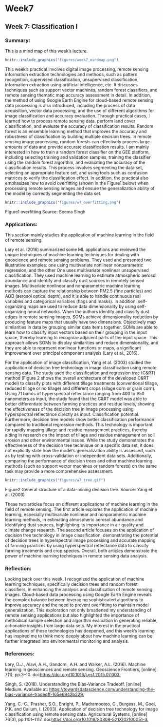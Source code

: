 # Week7

## Week 7: Classification I 

### Summary:

This is a mind map of this week's lecture.

```r
knitr::include_graphics("figures/week7_mindmap.png")
```

This week’s practical involves digital image processing, remote sensing information extraction technologies and methods, such as pattern recognition, supervised classification, unsupervised classification, information extraction using artificial intelligence, etc. It discusses techniques such as support vector machines, random forest classifiers, and remote sensing thematic map accuracy assessment in detail. In addition, the method of using Google Earth Engine for cloud-based remote sensing data processing is also introduced, including the process of data acquisition, vector data processing, and the use of different algorithms for image classification and accuracy evaluation. Through practical cases, I learned how to process remote sensing data, perform land cover classification, and evaluate the accuracy of classification results. Random forest is an ensemble learning method that improves the accuracy and robustness of classification by building multiple decision trees. In remote sensing image processing, random forests can effectively process large amounts of data and provide accurate classification results. I am mainly interested in how to train a random forest classifier on the GEE platform, including selecting training and validation samples, training the classifier using the random forest algorithm, and evaluating the accuracy of the classification results. This process involves segmenting the data set, selecting an appropriate feature set, and using tools such as confusion matrices to verify the classification effect. In addition, the practical also emphasizes how to avoid overfitting (shown in the Figure1 below) when processing remote sensing images and ensure the generalization ability of the model by correctly segmenting the data set.

```r
knitr::include_graphics("figures/w7_overfitting.png")
```

Figure1 overfitting Source: Seema Singh

### Applications:

This section mainly studies the application of machine learning in the field of remote sensing.

Lary et al. (2016) summarized some ML applications and reviewed the unique techniques of machine learning techniques for dealing with geoscience and remote sensing problems. They used and presented two illustrative examples: one using multivariate nonlinear nonparametric regression, and the other One uses multivariate nonlinear unsupervised classification. They used machine learning to estimate atmospheric aerosol abundance and identify and classify dust sources in remotely sensed images. Multivariate nonlinear and nonparametric machine learning methods can capture the relationship between PM2.5 (fine particles) and AOD (aerosol optical depth), and it is able to handle continuous real variables and categorical variables (flags and masks). In addition, self-organizing maps are used to reduce data dimensionality by using self-organizing neural networks. When the authors identify and classify dust edges in remote sensing images, SOMs achieve dimensionality reduction by producing feature maps that usually have two dimensions. Objectively map similarities in data by grouping similar data items together. SOMs are able to learn how to classify input vectors based on their grouping in the input space, thereby learning to recognize adjacent parts of the input space. This approach allows SOMs to display similarities and reduce dimensionality, and they are able to represent nonlinear functions or maps, a significant improvement over principal component analysis (Lary et al., 2016).

For the application of image classification, Yang et al. (2003) studied the application of decision tree technology in image classification using remote sensing data. The study used the classification and regression tree (C&RT) method (Figure 2 shows the overall architecture of the developed C&RT model) to classify plots with different tillage treatments (conventional tillage, reduced tillage or no tillage) and different crops (silage corn or grain corn). Using 71 bands of hyperspectral reflectance ranging from 400 to 950 nanometers as input, the study found that the C&RT model was able to better differentiate between farming practices and residue levels, showing the effectiveness of the decision tree in image processing using hyperspectral reflectance directly as input. Classification potential. Furthermore, decision tree models show better classification performance compared to traditional regression methods. This technology is important for rapidly mapping tillage and residue management practices, thereby aiding in research on the impact of tillage and residue management on soil erosion and other environmental issues. While the study demonstrates the effectiveness of the decision tree technique on a specific data set, it does not explicitly state how the model's generalization ability is assessed, such as by testing with cross-validation or independent data sets. Additionally, comparing the performance of decision trees and other machine learning methods (such as support vector machines or random forests) on the same task may provide a more comprehensive assessment.

```r
knitr::include_graphics("figures/w7_tree.gif")
```

Figure2 General structure of a data-mining decision tree. Source: Yang et al. (2003)

These two articles focus on different applications of machine learning in the field of remote sensing. The first article explores the application of machine learning, especially multivariate nonlinear and nonparametric machine learning methods, in estimating atmospheric aerosol abundance and identifying dust sources, highlighting its importance in air quality and climate change research. The second article focuses on the application of decision tree technology in image classification, demonstrating the potential of decision trees in hyperspectral image processing and accurate mapping of farming practices by using hyperspectral reflectance data to classify farming treatments and crop species. Overall, both articles demonstrate the power of machine learning techniques in remote sensing data analysis.

### Reflection:

Looking back over this week, I recognized the application of machine learning techniques, specifically decision trees and random forest classifiers, in enhancing the analysis and classification of remote sensing images. Cloud-based data processing using Google Earth Engine reveals the complex balance between leveraging sophisticated algorithms to improve accuracy and the need to prevent overfitting to maintain model generalization. This exploration not only broadened my understanding of remote sensing applications but also highlighted the importance of methodical sample selection and algorithm evaluation in generating reliable, actionable insights from large data sets. My interest in the practical applications of these technologies has deepened, and this week’s learning has inspired me to think more deeply about how machine learning can be further integrated into environmental monitoring and analysis.

### References:

Lary, D.J., Alavi, A.H., Gandomi, A.H. and Walker, A.L. (2016). Machine learning in geosciences and remote sensing. Geoscience Frontiers, \[online\] 7(1), pp.3–10. doi:<https://doi.org/10.1016/j.gsf.2015.07.003.>

Singh, S. (2018). Understanding the Bias-Variance Tradeoff. \[online\] Medium. Available at: <https://towardsdatascience.com/understanding-the-bias-variance-tradeoff-165e6942b229.>

Yang, C.-C., Prasher, S.O., Enright, P., Madramootoo, C., Burgess, M., Goel, P.K. and Callum, I. (2003). Application of decision tree technology for image classification using remote sensing data. Agricultural Systems, \[online\] 76(3), pp.1101–1117. doi:<https://doi.org/10.1016/S0308-521X(02)00051-3.>
